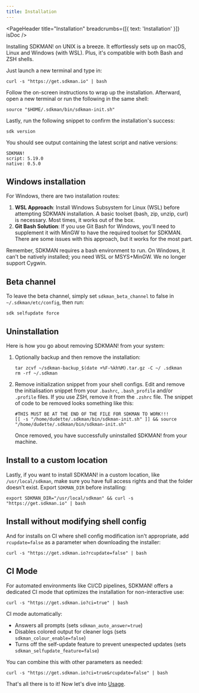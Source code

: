 ```yaml
---
title: Installation
---
```


<PageHeader
  title="Installation"
  breadcrumbs={[{ text: 'Installation' }]}
  isDoc
/>

<CarbonAds isDoc />

Installing SDKMAN! on UNIX is a breeze. It effortlessly sets up on macOS, Linux
and Windows (with WSL). Plus, it's compatible with both Bash and ZSH shells.

Just launch a new terminal and type in:

```shell
curl -s "https://get.sdkman.io" | bash
```

Follow the on-screen instructions to wrap up the installation. Afterward, open a
new terminal or run the following in the same shell:

```shell
source "$HOME/.sdkman/bin/sdkman-init.sh"
```

Lastly, run the following snippet to confirm the installation's success:

```shell
sdk version
```

You should see output containing the latest script and native versions:

```shell
SDKMAN!
script: 5.19.0
native: 0.5.0
```

## Windows installation

For Windows, there are two installation routes:

1. **WSL Approach**: Install Windows Subsystem for Linux (WSL) before attempting
   SDKMAN installation. A basic toolset (bash, zip, unzip, curl) is necessary.
   Most times, it works out of the box.
2. **Git Bash Solution**: If you use Git Bash for Windows, you'll need to
   supplement it with MinGW to have the required toolset for SDKMAN. There are
   some issues with this approach, but it works for the most part.

<Note>
  Remember, SDKMAN requires a bash environment to run. On Windows, it can't be
  natively installed; you need WSL or MSYS+MinGW. We no longer support Cygwin.
</Note>

## Beta channel

To leave the beta channel, simply set `sdkman_beta_channel` to false in
`~/.sdkman/etc/config`, then run:

```shell
sdk selfupdate force
```

## Uninstallation

Here is how you go about removing SDKMAN! from your system:

1. Optionally backup and then remove the installation:

   ```shell
   tar zcvf ~/sdkman-backup_$(date +%F-%kh%M).tar.gz -C ~/ .sdkman
   rm -rf ~/.sdkman
   ```

2. Remove initialization snippet from your shell configs. Edit and remove the
   initialisation snippet from your `.bashrc`, `.bash_profile` and/or `.profile`
   files. If you use ZSH, remove it from the `.zshrc` file. The snippet of code
   to be removed looks something like this:

   ```shell
   #THIS MUST BE AT THE END OF THE FILE FOR SDKMAN TO WORK!!!
   [[ -s "/home/dudette/.sdkman/bin/sdkman-init.sh" ]] && source "/home/dudette/.sdkman/bin/sdkman-init.sh"
   ```

   Once removed, you have successfully uninstalled SDKMAN! from your machine.

## Install to a custom location

Lastly, if you want to install SDKMAN! in a custom location, like
`/usr/local/sdkman`, make sure you have full access rights and that the folder
doesn't exist. Export `SDKMAN_DIR` before installing:

```shell
export SDKMAN_DIR="/usr/local/sdkman" && curl -s "https://get.sdkman.io" | bash
```

## Install without modifying shell config

And for installs on CI where shell config modification isn't appropriate, add
`rcupdate=false` as a parameter when downloading the installer:

```shell
curl -s "https://get.sdkman.io?rcupdate=false" | bash
```

## CI Mode

For automated environments like CI/CD pipelines, SDKMAN! offers a dedicated CI
mode that optimizes the installation for non-interactive use:

```shell
curl -s "https://get.sdkman.io?ci=true" | bash
```

CI mode automatically:

- Answers all prompts (sets `sdkman_auto_answer=true`)
- Disables colored output for cleaner logs (sets `sdkman_colour_enable=false`)
- Turns off the self-update feature to prevent unexpected updates (sets
  `sdkman_selfupdate_feature=false`)

You can combine this with other parameters as needed:

```shell
curl -s "https://get.sdkman.io?ci=true&rcupdate=false" | bash
```

That's all there is to it! Now let's dive into [Usage](/usage).
